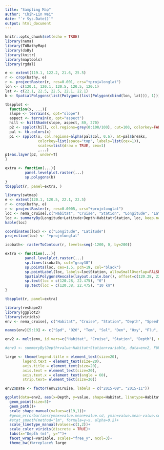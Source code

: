 ```yaml
---
title: "Sampling Map"
author: "Chih-Lin Wei"
date: "`r Sys.Date()`"
output: html_document
---
```


```r
knitr::opts_chunk$set(echo = TRUE)
library(nema)
library(TWBathyMap)
library(doBy)
library(knitr)
library(maptools)
library(rgdal)
```

```r
e <- extent(119.1, 122.2, 21.6, 25.5)
r <- crop(bathy, e)
r <- projectRaster(r, res=0.001, crs="+proj=longlat")
lon <- c(120.1, 120.1, 120.5, 120.5, 120.1)
lat <- c(22.1, 22.5, 22.5, 22.1, 22.1)
b <- SpatialPolygons(list(Polygons(list(Polygon(cbind(lon, lat))), 1)))

tbspplot <- 
  function(x, ...){
  slope <- terrain(x, opt="slope")
  aspect <- terrain(x, opt="aspect")
  hill <- hillShade(slope, aspect, 80, 270)
  p2 <- spplot(hill, col.regions=grey(0:100/100), cut=100, colorkey=FALSE)
  pal <- tb.colors(x)
  p1 <- spplot(x, col.regions=alpha(pal$col, 0.6), at=pal$breaks,
               colorkey=list(space="top", labels=list(cex=1)),
               scales=list(draw = TRUE, cex=1)
               ,...)
p1+as.layer(p2, under=T)
}

extra <- function(...){
         panel.levelplot.raster(...)
         sp.polygons(b)
}
tbspplot(r, panel=extra, )
```



```r
library(swtmap)
e <- extent(120.1, 120.5, 22.1, 22.5)
r <- crop(bathy, e)
r <- projectRaster(r, res=0.0005, crs="+proj=longlat")
loc <- nema_cruise[,c("Habitat", "Cruise", "Station", "Longitude", "Latitude", "Depth")]
loc <- summaryBy(Longitude+Latitude+Depth~Habitat+Station, loc, keep.names = TRUE)
kable(loc)
```

```r
coordinates(loc) <- c("Longitude", "Latitude")
projection(loc) <- "+proj=longlat"

isobath<- rasterToContour(r, levels=seq(-1200, 0, by=200))

extra <- function(...){
         panel.levelplot.raster(...)
         sp.lines(isobath, col="gray30")
         sp.points(loc, cex=1.5, pch=19, col="black")
         sp.pointLabel(loc, labels=loc$Station, allowSmallOverlap=FALSE)
         SpatialPolygonsRescale(layout.scale.bar(), offset=c(120.28, 22.46), scale = 10/(111.321*cos(22.46*pi/180)), fill = c("white","black"), col = "black")
         sp.text(loc = c(120.28, 22.475), "0")
         sp.text(loc = c(120.38, 22.475), "10 km")
}
```


```r
tbspplot(r, panel=extra)
```

```r
library(reshape2)
library(ggplot2)
library(viridis)
env <- nema_cruise[, c("Habitat", "Cruise", "Station", "Depth", "Speed", "over20", "Temperature", "Salinity", "Density", "Oxygen", "fluorometer", "transmissometer", "Clay", "Silt", "Sand", "CN",  "TOC", "TN", "Porosity")]

names(env)[5:19] <- c("Spd", "O20", "Tem", "Sal", "Den", "Oxy", "Flu", "Tra", "Cla", "Sil", "San", "CN", "TOC", "TN", "Por")

env2 <- melt(env, id.vars=c("Habitat", "Cruise", "Station", "Depth"), measure.vars=c("Spd", "O20", "Tem", "Sal", "Den", "Oxy", "Flu", "Tra", "Cla", "Sil", "San", "CN", "TOC", "TN", "Por"))

#env3 <- summaryBy(Depth+value~Habitat+Station+variable, data=env2, FUN=c(mean, sd))

large <- theme(legend.title = element_text(size=20),
        legend.text = element_text(size=20),
        axis.title = element_text(size=20),
        axis.text = element_text(size=20),
        axis.text.x = element_text(angle = 60),
        strip.text= element_text(size=20))

env2$Date <- factor(env2$Cruise, labels = c("2015-08", "2015-11"))

ggplot(data=env2, aes(x=Depth, y=value, shape=Habitat, linetype=Habitat, colour=Date))+
  geom_point(size=5)+
  geom_path()+
  scale_shape_manual(values=c(19,1))+
  #geom_errorbar(aes(ymax=value.mean+value.sd, ymin=value.mean-value.sd))+
  #stat_smooth(method="lm", formula=y~x, alpha=0.2)+
  scale_linetype_manual(values=c(1,2))+
  scale_color_viridis(discrete = TRUE)+
  labs(x="Depth (m)", y="")+
  facet_wrap(~variable, scales="free_y", ncol=3)+
  theme_bw()%+replace% large
```

